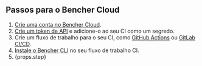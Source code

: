 ## Passos para o Bencher Cloud

1. [Crie uma conta no Bencher Cloud][bencher sign up].
2. [Crie um token de API][console users tokens add] e adicione-o ao seu CI como um segredo.
3. Crie um fluxo de trabalho para o seu CI, como [GitHub Actions][github actions] ou [GitLab CI/CD][gitlab ci cd].
4. [Instale o Bencher CLI][install bencher cli] no seu fluxo de trabalho CI.
5. {props.step}

[bencher sign up]: /auth/signup/
[console users tokens add]: /console/users/tokens/add
[github actions]: /pt/docs/how-to/github-actions/
[gitlab ci cd]: /pt/docs/how-to/gitlab-ci-cd/
[install bencher cli]: /pt/docs/how-to/install-cli/
